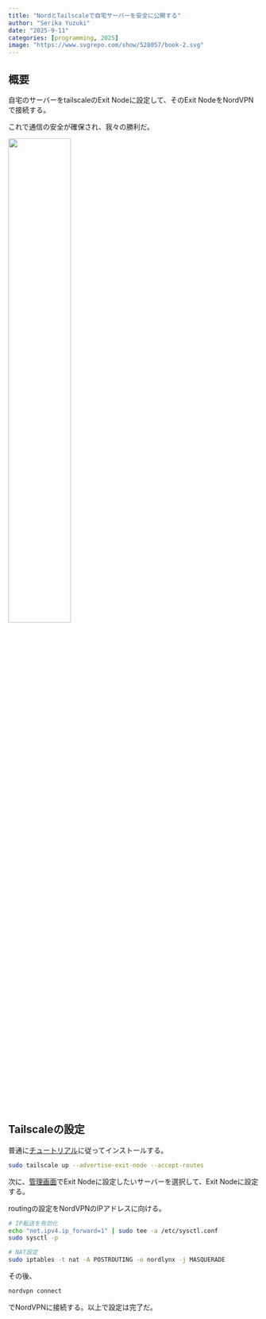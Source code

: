 ```yaml
---
title: "NordとTailscaleで自宅サーバーを安全に公開する"
author: "Serika Yuzuki"
date: "2025-9-11"
categories: [programming, 2025]
image: "https://www.svgrepo.com/show/528057/book-2.svg"
---
```


## 概要

自宅のサーバーをtailscaleのExit Nodeに設定して、そのExit NodeをNordVPNで接続する。

これで通信の安全が確保され、我々の勝利だ。

![](https://livedoor.blogimg.jp/anigei-mangabox/imgs/1/2/121ab6a9.jpg){width="50%"}

## Tailscaleの設定

普通に[チュートリアル](https://tailscale.com/kb/1031/install-linux)に従ってインストールする。

```zsh
sudo tailscale up --advertise-exit-node --accept-routes 
```

次に、[管理画面](https://login.tailscale.com/admin/machines)でExit Nodeに設定したいサーバーを選択して、Exit Nodeに設定する。

routingの設定をNordVPNのIPアドレスに向ける。

```zsh
# IP転送を有効化
echo "net.ipv4.ip_forward=1" | sudo tee -a /etc/sysctl.conf
sudo sysctl -p

# NAT設定
sudo iptables -t nat -A POSTROUTING -o nordlynx -j MASQUERADE
```

その後、

```zsh
nordvpn connect
```

でNordVPNに接続する。以上で設定は完了だ。
